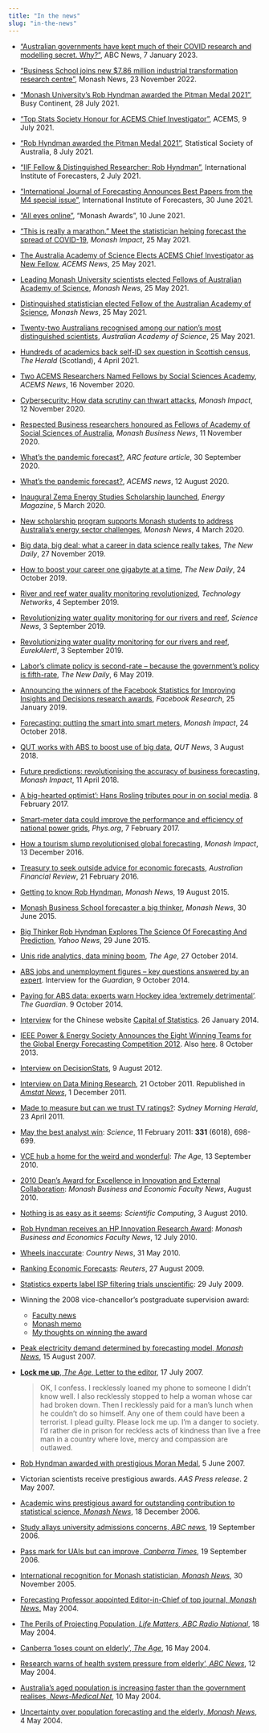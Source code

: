 ```yaml
---
title: "In the news"
slug: "in-the-news"
---
```


  * ["Australian governments have kept much of their COVID research and modelling secret. Why?"](https://www.abc.net.au/news/2023-01-07/covid-data-government-secrecy/101827548), ABC News, 7 January 2023.
  * ["Business School joins new $7.86 million industrial transformation research centre"](https://www.monash.edu/business/news/2022/business-school-joins-new-$7.86-million-industrial-transformation-research-centre/), Monash News, 23 November 2022.
  * ["Monash University’s Rob Hyndman awarded the Pitman Medal 2021"](https://busycontinent.com/monash-universitys-rob-hyndman-awarded/), Busy Continent, 28 July 2021.
  * ["Top Stats Society Honour for ACEMS Chief Investigator"](https://acems.org.au/news/rob-hyndman-pitman-medal), ACEMS, 9 July 2021.
  * ["Rob Hyndman awarded the Pitman Medal 2021"](https://statsoc.org.au/News-and-media-releases/10736720), Statistical Society of Australia, 8 July 2021.
  * ["IIF Fellow & Distinguished Researcher: Rob Hyndman"](https://forecasters.org/blog/2021/07/02/iif-fellow-distinguished-researcher-rob-hyndman/), International Institute of Forecasters, 2 July 2021.
  * ["International Journal of Forecasting Announces Best Papers from the M4 special issue"](https://forecasters.org/blog/2021/06/30/international-journal-of-forecasting-announces-best-papers-from-the-m4-special-issue/), International Institute of Forecasters, 30 June 2021.
  * ["All eyes online"](https://www.monash.edu/business/awards/george-athanasopoulos-and-rob-hyndman), "Monash Awards", 10 June 2021.
  * [“This is really a marathon.” Meet the statistician helping forecast the spread of COVID-19](https://impact.monash.edu/covid-19/this-is-really-a-marathon-meet-the-statistician-helping-forecast-the-spread-of-covid-19/), *Monash Impact*, 25 May 2021.
  * [The Australia Academy of Science Elects ACEMS Chief Investigator as New Fellow](https://acems.org.au/news/rob-hyndman-science-academy-fellow), *ACEMS News*, 25 May 2021.
  * [Leading Monash University scientists elected Fellows of Australian Academy of Science](https://www.monash.edu/news/articles/leading-monash-university-scientists-elected-fellow-of-australian-academy-of-science), *Monash News*, 25 May 2021.
  * [Distinguished statistician elected Fellow of the Australian Academy of Science](https://www.monash.edu/news/articles/distinguished-statistician-elected-fellow-of-the-australian-academy-of-science), *Monash News*, 25 May 2021.
  * [Twenty-two Australians recognised among our nation’s most distinguished scientists](https://www.science.org.au/news-and-events/news-and-media-releases/twenty-two-australians-recognised-among-nations-distinguished-scientists), *Australian Academy of Science*, 25 May 2021.
  * [Hundreds of academics back self-ID sex question in Scottish census](https://www.heraldscotland.com/news/19208054.hundreds-academics-back-self-id-sex-question-scottish-census/), *The Herald* (Scotland), 4 April 2021.
  * [Two ACEMS Researchers Named Fellows by Social Sciences Academy](https://acems.org.au/news/acems-social-sciences-fellows), *ACEMS News*, 16 November 2020.
  * [Cybersecurity: How data scrutiny can thwart attacks](https://impact.monash.edu/big-data/cybersecurity-how-data-scrutiny-can-thwart-attacks/), *Monash Impact*, 12 November 2020.
  * [Respected Business researchers honoured as Fellows of Academy of Social Sciences of Australia](https://www.monash.edu/business/news/2020/respected-business-researchers-honoured-as-fellows-of-academy-of-social-sciences-of-australia), *Monash Business News*, 11 November 2020.
  * [What's the pandemic forecast?](https://www.arc.gov.au/news-publications/media/feature-articles/whats-pandemic-forecast), *ARC feature article*, 30 September 2020.
  * [What's the pandemic forecast?](https://acems.org.au/news/covid-forecasting-team), *ACEMS news*, 12 August 2020.
  * [Inaugural Zema Energy Studies Scholarship launched](https://www.energymagazine.com.au/inaugural-zema-energy-studies-scholarship-launched/), *Energy Magazine*, 5 March 2020.
  * [New scholarship program supports Monash students to address Australia's energy sector challenges](https://www.monash.edu/news/articles/new-scholarship-program-supports-monash-students-to-address-australias-energy-sector-challenges), *Monash News*, 4 March 2020.
  * [Big data, big deal: what a career in data science really takes](https://thenewdaily.com.au/sponsored/2019/11/27/big-data-big-deal-what-a-career-in-data-science-really-takes/), *The New Daily*, 27 November 2019.
  * [How to boost your career one gigabyte at a time](https://thenewdaily.com.au/sponsored/2019/10/24/how-to-boost-your-career-one-gigabyte-at-a-time/), *The New Daily*, 24 October 2019.
  * [River and reef water quality monitoring revolutionized](https://www.technologynetworks.com/applied-sciences/news/river-and-reef-water-quality-monitoring-revolutionized-323567), *Technology Networks*, 4 September 2019.
  * [Revolutionizing water quality monitoring for our rivers and reef](https://www.sciencedaily.com/releases/2019/09/190903091446.htm), *Science News*, 3 September 2019.
  * [Revolutionizing water quality monitoring for our rivers and reef](https://www.eurekalert.org/pub_releases/2019-09/quot-rwq090219.php), *EurekAlert!*, 3 September 2019.
  * [Labor’s climate policy is second-rate – because the government’s policy is fifth-rate](https://thenewdaily.com.au/money/finance-news/2019/05/06/labor-climate-policy-costings/), *The New Daily*, 6 May 2019.
  * [Announcing the winners of the Facebook Statistics for Improving Insights and Decisions research awards](https://research.facebook.com/blog/2019/1/announcing-the-winners-of-the-statistics-for-improving-insights-and-decisions-research-awards/), *Facebook Research*, 25 January 2019.
  * [Forecasting: putting the smart into smart meters](https://impact.monash.edu/energy/forecasting-putting-the-smart-into-smart-meters/), *Monash Impact*, 24 October 2018.
  * [QUT works with ABS to boost use of big data](https://www.qut.edu.au/news?news-id=133908), *QUT News*, 3 August 2018.
  * [Future predictions: revolutionising the accuracy of business forecasting](https://impact.monash.edu/big-data/future-predictions-revolutionising-the-accuracy-of-business-forecasting/), *Monash Impact*, 11 April 2018.
  * [A big-hearted optimist': Hans Rosling tributes pour in on social media](https://www.theguardian.com/global-development/2017/feb/08/hans-rosling-tributes-melinda-gates-big-hearted-optimist). 8 February 2017.
  * [Smart-meter data could improve the performance and efficiency of national power grids](https://phys.org/news/2017-02-smart-meter-efficiency-national-power-grids.html),  *Phys.org*, 7 February 2017.
  * [How a tourism slump revolutionised global forecasting](https://impact.monash.edu/economy/how-a-tourism-slump-revolutionised-global-forecasting/), *Monash Impact*, 13 December 2016.
  * [Treasury to seek outside advice for economic forecasts](http://www.afr.com/news/politics/treasury-to-seek-outside-advice-for-economic-forecasts-20160221-gmzhc2), *Australian Financial Review*, 21 February 2016.
  * [Getting to know Rob Hyndman](http://www.monash.edu/news/articles/getting-to-know-rob-hyndman), *Monash News*, 19 August 2015.
  * [Monash Business School forecaster a big thinker](https://www.monash.edu/news/show/monash-business-school-forecaster-a-big-thinker), *Monash News*, 30 June 2015.
  * [Big Thinker Rob Hyndman Explores The Science Of Forecasting And Prediction](https://labs.yahoo.com/news/big-thinker-rob-hyndman-explores-science-forecasting-and-prediction), *Yahoo News*, 29 June 2015.
  * [Unis ride analytics, data mining boom](http://www.theage.com.au/national/education/unis-ride-analytics-data-mining-boom-20141020-118nnt.html), *The Age*, 27 October 2014.
  * [ABS jobs and unemployment figures -- key questions answered by an expert](http://www.theguardian.com/news/datablog/2014/oct/09/abs-jobs-and-unemployment-figures-key-questions-answered-by-an-expert). Interview for the *Guardian*, 9 October 2014.
  * [Paying for ABS data: experts warn Hockey idea 'extremely detrimental'](http://www.theguardian.com/australia-news/2014/oct/09/paying-for-abs-data-experts-warn-hockey-idea-extremely-detrimental). *The Guardian*. 9 October 2014.
  * [Interview](https://blog.earo.me/2014/01/26/interview-with-rob/) for the Chinese website [Capital of Statistics](http://cos.name/2014/02/cos-interview-rob-j-hyndman/). 26 January 2014.
  * [IEEE Power & Energy Society Announces the Eight Winning Teams for the Global Energy Forecasting Competition 2012](http://www.ieee-pes.org/ieee-pes-announces-the-eight-winning-teams-for-gefcom2012). Also [here](https://web.archive.org/web/20140714161927/http://finance.yahoo.com/news/ieee-power-energy-society-announces-120700338.html). 8 October 2013.
  * [Interview on  DecisionStats](http://www.decisionstats.com/interview-rob-j-hyndman-forecasting-expert-rstats/), 9 August 2012.
  * [Interview on Data Mining Research](https://web.archive.org/web/20120517193003/http://www.dataminingblog.com/data-mining-interview-rob-hyndman/), 21 October 2011. Republished in [*Amstat News*](http://magazine.amstat.org/blog/2011/12/01/qasitedec11/), 1 December 2011.
  * [Made to measure but can we trust TV ratings?](http://www.smh.com.au/entertainment/tv-and-radio/made-to-measure-but-can-we-trust-tv-ratings-20110422-1dr9m.html): *Sydney Morning Herald*, 23 April 2011.
  * [May the best analyst win](http://www.sciencemag.org/content/331/6018/698.full): *Science*, 11 February 2011: **331** (6018), 698-699.
  * [VCE hub a home for the weird and wonderful](http://www.theage.com.au/national/education/vce-hub-a-home-for-the-weird-and-wonderful-20100910-154t6.html): *The Age*, 13 September 2010.
  * [2010 Dean's Award for Excellence in Innovation and External Collaboration](https://web.archive.org/web/20110303173556/http://news-events.buseco.monash.edu.au/2010/08/2010-dean%E2%80%99s-award-for-excellence-in-innovation-and-external-collaboration/): *Monash Business and Economic Faculty News*, August 2010.
  * [Nothing is as easy as it seems](http://www.scientificcomputing.com/article/2010/08/nothing-easy-it-seems): *Scientific Computing*, 3 August 2010.
  * [Rob Hyndman receives an HP Innovation Research Award](https://web.archive.org/web/20120710042405/http://news-events.buseco.monash.edu.au/2010/07/rob-hyndman-receives-an-hp-innovation-research-award/): *Monash Business and Economics Faculty News*, 12 July 2010.
  * [Wheels inaccurate](http://web.archive.org/web/20100915023256/http://www.countrynews.com.au:80/story.asp?TakeNo=201005312508795): *Country News*, 31 May 2010.
  * [Ranking Economic Forecasts](https://web.archive.org/web/20090831200809/http://blogs.reuters.com/macroscope/2009/08/27/ranking-economic-forecasts/): *Reuters*, 27 August 2009.
  * [Statistics experts label ISP filtering trials unscientific](http://www.arnnet.com.au/article/312845/statistics_experts_label_isp_filtering_trials_unscientific/): 29 July 2009.
  * Winning the 2008 vice-chancellor's postgraduate supervision award:
     - [Faculty news](https://web.archive.org/web/20110415161102/http://www.buseco.monash.edu.au/news/buseco-bulletin08/august/stories/moranmedal.html)
     - [Monash memo](http://adm.monash.edu/records-archives/archives/memo-archive/2004-2007/stories/20080820/research-awards.html)
     - [My thoughts on winning the award](https://robjhyndman.com/hyndsight/supervision-award/)
  * [Peak electricity demand determined by forecasting model, *Monash News*](http://adm.monash.edu/records-archives/archives/memo-archive/2004-2007/stories/20070815/rob-hyndman.html), 15 August 2007.
  * [**Lock me up**, *The Age*, Letter to the editor](http://www.theage.com.au/news/letters/neither-a-borrower-nor-a-lender-be/2007/07/16/1184559701338.html), 17 July 2007.

     > OK, I confess. I recklessly loaned my phone to someone I didn't know well. I also recklessly stopped to help a woman whose car had broken down. Then I recklessly paid for a man's lunch when he couldn't do so himself. Any one of them could have been a terrorist. I plead guilty. Please lock me up. I'm a danger to society. I'd rather die in prison for reckless acts of kindness than live a free man in a country where love, mercy and compassion are outlawed.

  * [Rob Hyndman awarded with prestigious Moran Medal](https://web.archive.org/web/20080723031256/http://www.buseco.monash.edu.au/news/2007/june/moran-medal.html), 5 June 2007.
  * Victorian scientists receive prestigious awards. *AAS Press release*. 2 May 2007.
  * [Academic wins prestigious award for outstanding contribution to statistical science, *Monash News*](https://web.archive.org/web/20120421193249/http://www.monash.edu.au/news/releases/show/1043), 18 December 2006.
  * [Study allays university admissions concerns, *ABC news*](http://www.abc.net.au/news/2006-09-19/study-allays-university-admissions-concerns/1267414), 19 September 2006.
  * [Pass mark for UAIs but can improve, *Canberra Times*](http://web.archive.org/web/20080905094555/http://www.canberratimes.com.au/news/local/news/general/pass-mark-for-uais-but-can-improve/347234.aspx), 19 September 2006.
  * [International recognition for Monash statistician, *Monash News*,](http://adm.monash.edu/records-archives/archives/memo-archive/2004-2007/stories/20051130/r-hyndman.html) 30 November 2005.
  * [Forecasting Professor appointed Editor-in-Chief of top journal, *Monash News*.](https://web.archive.org/web/20080723003856/http://www.buseco.monash.edu.au/news/2004/may/forecasting.html) May 2004.
  * [The Perils of Projecting Population, *Life Matters, ABC Radio National*](http://web.archive.org/web/20040623175820/http://www.abc.net.au/rn/talks/lm/stories/s1110050.htm), 18 May 2004.
  * [Canberra 'loses count on elderly', *The Age*](http://www.theage.com.au/articles/2004/05/15/1084571000068.html), 16 May 2004.
  * [Research warns of health system pressure from elderly', *ABC News*](http://www.abc.net.au/news/2004-05-12/research-warns-of-health-system-pressure-from/1974408), 12 May 2004.
  * [Australia's aged population is increasing faster than the government realises, *News-Medical.Net*](http://www.news-medical.net/news/2004/05/10/1367.aspx), 10 May 2004.
  * [Uncertainty over population forecasting and the elderly, *Monash News*](https://web.archive.org/web/20120422042523/http://www.monash.edu.au/news/releases/show/95), 4 May 2004.
